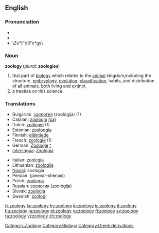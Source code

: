 ==English==
{{wikipedia}}
===Pronunciation===
*{{IPA|/zəʊˈɒlədʒi/}}
*{{SAMPA|/z@U"Ql@dZi/}}
*\Zo*["o]l"o*gy\

===Noun===
'''zoology''' (''plural:'' '''zoologies''')

# that part of [[biology]] which relates to the [[animal]] kingdom,including the structure, [[embryology]], [[evolution]], [[classification]], habits, and distribution of all animals, both living and [[extinct]].
# a treatise on this science.

===Translations===
{{top}}
*Bulgarian: [[зоология]] (zoológija) {{f}} (1)
*Catalan: [[zoologia]] {{f}} [[:ca:zoologia|(ca)]] 
*Dutch: [[zoölogie]] (1)
*Estonian: [[zooloogia]]
*Finnish: [[eläintiede]]
*French: [[zoologie]] {{f}} (1)
*German: [[Zoologie]] {{f}} [[:de:Zoologie|^]] 
*[[Interlingua]]: [[Zoologia]]
{{mid}}
*Italian: [[zoologia]] {{f}}
*Lithuanian: [[zoologija]] {{f}}
*[[Novial]]: soologia
*Persian: {{FAchar|[[جانورشناسی]]}} (janevar-shenasi)
*Polish: [[zoologia]]
*Russian: [[зоология]] (zoológija) {{f}}
*Slovak: [[zoológia#Slovak|zoológia]] {{f}}
*Swedish: [[zoologi#Swedish|zoologi]] {{c}}
{{bottom}}

[[Category:Zoology]]
[[Category:Biology]]
[[Category:Greek derivations]]

[[fr:zoology]]
[[ko:zoology]]
[[hy:zoology]]
[[io:zoology]]
[[ia:zoology]]
[[it:zoology]]
[[hu:zoology]]
[[ja:zoology]]
[[pt:zoology]]
[[ru:zoology]]
[[fi:zoology]]
[[sv:zoology]]
[[ta:zoology]]
[[vi:zoology]]
[[zh:zoology]]
